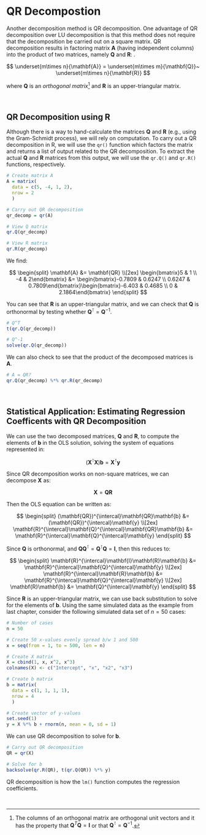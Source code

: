 # QR Decompostion

Another decomposition method is QR decomposition. One advantage of QR decomposition over LU decomposition is that this method does not require that the decomposition be carried out on a square matrix. QR decomposition results in factoring matrix **A** (having independent columns) into the product of two matrices, namely **Q** and **R**:
. 

$$
\underset{m\times n}{\mathbf{A}} = \underset{m\times m}{\mathbf{Q}}~ \underset{m\times n}{\mathbf{R}}
$$

where **Q** is an *orthogonal matrix*^[The columns of an orthogonal matrix are orthogonal unit vectors and it has the property that $\mathbf{Q}^{T}\mathbf{Q}=\mathbf{I}$ or that $\mathbf{Q}^{\intercal} = \mathbf{Q}^{-1}$.] and **R** is an upper-triangular matrix. 

<br />

## QR Decomposition using R

Although there is a way to hand-calculate the matrices **Q** and **R** (e.g., using the Gram-Schmidt process), we will rely on computation. To carry out a QR decomposition in R, we will use the `qr()` function which factors the matrix and returns a list of output related to the QR decomposition. To extract the actual **Q** and **R** matrices from this output, we will use the `qr.Q()` and `qr.R()` functions, respectively.

```r
# Create matrix A
A = matrix(
  data = c(5, -4, 1, 2), 
  nrow = 2
  )

# Carry out QR decomposition
qr_decomp = qr(A)

# View Q matrix
qr.Q(qr_decomp)

# View R matrix
qr.R(qr_decomp)
```

We find:

$$
\begin{split}
\mathbf{A} &= \mathbf{QR} \\[2ex]
\begin{bmatrix}5 & 1 \\ -4 & 2\end{bmatrix} &= \begin{bmatrix}-0.7809 & 0.6247 \\ 0.6247 & 0.7809\end{bmatrix}\begin{bmatrix}-6.403 & 0.4685 \\ 0 & 2.1864\end{bmatrix}
\end{split}
$$


You can see that **R** is an upper-triangular matrix, and we can check that **Q** is orthonormal by testing whether $\mathbf{Q}^{\intercal} = \mathbf{Q}^{-1}$.

```r
# Q^T
t(qr.Q(qr_decomp))

# Q^-1
solve(qr.Q(qr_decomp))
```

We can also check to see that the product of the decomposed matrices is **A**.

```r
# A = QR?
qr.Q(qr_decomp) %*% qr.R(qr_decomp)
```

<br />


## Statistical Application: Estimating Regression Coefficents with QR Decomposition

We can use the two decomposed matrices, **Q** and **R**, to compute the elements of **b** in the OLS solution, solving the system of equations represented in:

$$
(\mathbf{X}^{\intercal}\mathbf{X})\mathbf{b} = \mathbf{X}^{\intercal}\mathbf{y}
$$

Since QR decomposition works on non-square matrices, we can decompose **X** as:

$$
\mathbf{X} = \mathbf{QR}
$$

Then the OLS equation can be written as:

$$
\begin{split}
(\mathbf{QR})^{\intercal}\mathbf{QR}\mathbf{b} &= (\mathbf{QR})^{\intercal}\mathbf{y} \\[2ex]
\mathbf{R}^{\intercal}\mathbf{Q}^{\intercal}\mathbf{QR}\mathbf{b} &= \mathbf{R}^{\intercal}\mathbf{Q}^{\intercal}\mathbf{y}
\end{split}
$$

Since **Q** is orthonormal, and $\mathbf{QQ}^\intercal = \mathbf{Q}^\intercal\mathbf{Q}=\mathbf{I}$, then this reduces to:

$$
\begin{split}
\mathbf{R}^{\intercal}\mathbf{I}\mathbf{R}\mathbf{b} &= \mathbf{R}^{\intercal}\mathbf{Q}^{\intercal}\mathbf{y} \\[2ex]
\mathbf{R}^{\intercal}\mathbf{R}\mathbf{b} &= \mathbf{R}^{\intercal}\mathbf{Q}^{\intercal}\mathbf{y} \\[2ex]
\mathbf{R}\mathbf{b} &= \mathbf{Q}^{\intercal}\mathbf{y} 
\end{split}
$$

Since **R** is an upper-triangular matrix, we can use back substitution to solve for the elements of **b**. Using the same simulated data as the example from last chapter, consider the following simulated data set of $n=50$ cases:

```r
# Number of cases
n = 50

# Create 50 x-values evenly spread b/w 1 and 500 
x = seq(from = 1, to = 500, len = n)

# Create X matrix
X = cbind(1, x, x^2, x^3)
colnames(X) <- c("Intercept", "x", "x2", "x3")

# Create b matrix
b = matrix(
  data = c(1, 1, 1, 1), 
  nrow = 4
  )

# Create vector of y-values
set.seed(1)
y = X %*% b + rnorm(n, mean = 0, sd = 1)
```

We can use QR decomposition to solve for **b**.

```r
# Carry out QR decomposition
QR = qr(X)

# Solve for b
backsolve(qr.R(QR), t(qr.Q(QR)) %*% y)
```





:::protip
QR decomposition is how the `lm()` function computes the regression coefficients. 
:::

<br />
